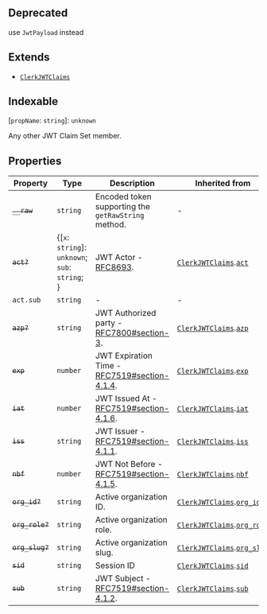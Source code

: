## Deprecated

use `JwtPayload` instead

## Extends

- [`ClerkJWTClaims`](clerk-jwt-claims.mdx)

## Indexable

\[`propName`: `string`\]: `unknown`

Any other JWT Claim Set member.

## Properties

| Property                              | Type                                              | Description                                                                                       | Inherited from                                                                       |
| ------------------------------------- | ------------------------------------------------- | ------------------------------------------------------------------------------------------------- | ------------------------------------------------------------------------------------ |
| <a id="__raw"></a> ~~`__raw`~~        | `string`                                          | Encoded token supporting the `getRawString` method.                                               | -                                                                                    |
| <a id="act"></a> ~~`act?`~~           | \{[`x`: `string`]: `unknown`; `sub`: `string`; \} | JWT Actor - [RFC8693](https://www.rfc-editor.org/rfc/rfc8693.html#name-act-actor-claim).          | [`ClerkJWTClaims`](clerk-jwt-claims.mdx).[`act`](clerk-jwt-claims.mdx#act)           |
| `act.sub`                             | `string`                                          | -                                                                                                 | -                                                                                    |
| <a id="azp"></a> ~~`azp?`~~           | `string`                                          | JWT Authorized party - [RFC7800#section-3](https://tools.ietf.org/html/rfc7800#section-3).        | [`ClerkJWTClaims`](clerk-jwt-claims.mdx).[`azp`](clerk-jwt-claims.mdx#azp)           |
| <a id="exp"></a> ~~`exp`~~            | `number`                                          | JWT Expiration Time - [RFC7519#section-4.1.4](https://tools.ietf.org/html/rfc7519#section-4.1.4). | [`ClerkJWTClaims`](clerk-jwt-claims.mdx).[`exp`](clerk-jwt-claims.mdx#exp)           |
| <a id="iat"></a> ~~`iat`~~            | `number`                                          | JWT Issued At - [RFC7519#section-4.1.6](https://tools.ietf.org/html/rfc7519#section-4.1.6).       | [`ClerkJWTClaims`](clerk-jwt-claims.mdx).[`iat`](clerk-jwt-claims.mdx#iat)           |
| <a id="iss"></a> ~~`iss`~~            | `string`                                          | JWT Issuer - [RFC7519#section-4.1.1](https://tools.ietf.org/html/rfc7519#section-4.1.1).          | [`ClerkJWTClaims`](clerk-jwt-claims.mdx).[`iss`](clerk-jwt-claims.mdx#iss)           |
| <a id="nbf"></a> ~~`nbf`~~            | `number`                                          | JWT Not Before - [RFC7519#section-4.1.5](https://tools.ietf.org/html/rfc7519#section-4.1.5).      | [`ClerkJWTClaims`](clerk-jwt-claims.mdx).[`nbf`](clerk-jwt-claims.mdx#nbf)           |
| <a id="org_id"></a> ~~`org_id?`~~     | `string`                                          | Active organization ID.                                                                           | [`ClerkJWTClaims`](clerk-jwt-claims.mdx).[`org_id`](clerk-jwt-claims.mdx#org_id)     |
| <a id="org_role"></a> ~~`org_role?`~~ | `string`                                          | Active organization role.                                                                         | [`ClerkJWTClaims`](clerk-jwt-claims.mdx).[`org_role`](clerk-jwt-claims.mdx#org_role) |
| <a id="org_slug"></a> ~~`org_slug?`~~ | `string`                                          | Active organization slug.                                                                         | [`ClerkJWTClaims`](clerk-jwt-claims.mdx).[`org_slug`](clerk-jwt-claims.mdx#org_slug) |
| <a id="sid"></a> ~~`sid`~~            | `string`                                          | Session ID                                                                                        | [`ClerkJWTClaims`](clerk-jwt-claims.mdx).[`sid`](clerk-jwt-claims.mdx#sid)           |
| <a id="sub"></a> ~~`sub`~~            | `string`                                          | JWT Subject - [RFC7519#section-4.1.2](https://tools.ietf.org/html/rfc7519#section-4.1.2).         | [`ClerkJWTClaims`](clerk-jwt-claims.mdx).[`sub`](clerk-jwt-claims.mdx#sub)           |
